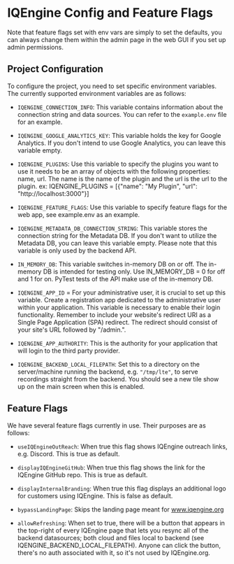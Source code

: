 # IQEngine Config and Feature Flags

Note that feature flags set with env vars are simply to set the defaults, you can always change them within the admin page in the web GUI if you set up admin permissions.

## Project Configuration

To configure the project, you need to set specific environment variables. The currently supported environment variables are as follows:

* `IQENGINE_CONNECTION_INFO`: This variable contains information about the connection string and data sources. You can refer to the `example.env` file for an example.

* `IQENGINE_GOOGLE_ANALYTICS_KEY`: This variable holds the key for Google Analytics. If you don't intend to use Google Analytics, you can leave this variable empty.

* `IQENGINE_PLUGINS`: Use this variable to specify the plugins you want to use it needs to be an array of objects with the following properties: name, url. The name is the name of the plugin and the url is the url to the plugin. ex: IQENGINE_PLUGINS = [\{"name": "My Plugin", "url": "http://localhost:3000"\}]

* `IQENGINE_FEATURE_FLAGS`: Use this variable to specify feature flags for the web app, see example.env as an example.

* `IQENGINE_METADATA_DB_CONNECTION_STRING`: This variable stores the connection string for the Metadata DB. If you don't want to utilize the Metadata DB, you can leave this variable empty. Please note that this variable is only used by the backend API.

* `IN_MEMORY_DB`: This variable switches in-memory DB on or off. The in-memory DB is intended for testing only. Use IN_MEMORY_DB = 0 for off and 1 for on. PyTest tests of the API make use of the in-memory DB.

* `IQENGINE_APP_ID` = For your administrative user, it is crucial to set up this variable. Create a registration app dedicated to the administrative user within your application. This variable is necessary to enable their login functionality. Remember to include your website's redirect URI as a Single Page Application (SPA) redirect. The redirect should consist of your site's URL followed by "/admin.".

* `IQENGINE_APP_AUTHORITY`: This is the authority for your application that will login to the third party provider.

* `IQENGINE_BACKEND_LOCAL_FILEPATH`: Set this to a directory on the server/machine running the backend, e.g. `"/tmp/lte"`, to serve recordings straight from the backend.  You should see a new tile show up on the main screen when this is enabled.

## Feature Flags

We have several feature flags currently in use. Their purposes are as follows:

* `useIQEngineOutReach`: When true this flag shows IQEngine outreach links, e.g. Discord. This is true as default.

* `displayIQEngineGitHub`: When true this flag shows the link for the IQEngine GitHub repo. This is true as default.

* `displayInternalBranding`: When true this flag displays an additional logo for customers using IQEngine. This is false as default.

* `bypassLandingPage`: Skips the landing page meant for www.iqengine.org

* `allowRefreshing`: When set to true, there will be a button that appears in the top-right of every IQEngine page that lets you resync all of the backend datasources; both cloud and files local to backend (see IQENGINE_BACKEND_LOCAL_FILEPATH).  Anyone can click the button, there's no auth associated with it, so it's not used by IQEngine.org. 
